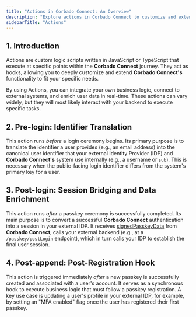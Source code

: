 ```yaml
---
title: "Actions in Corbado Connect: An Overview"
description: "Explore actions in Corbado Connect to customize and extend your passkey integration. Webhooks and custom logic for sign-up, login, and more."
sidebarTitle: "Actions"
---
```



<CognitoDemo />

## 1. Introduction

Actions are custom logic scripts written in JavaScript or TypeScript that execute at specific points within the **Corbado Connect** journey. They act as hooks, allowing you to deeply customize and extend **Corbado Connect's** functionality to fit your specific needs.

By using Actions, you can integrate your own business logic, connect to external systems, and enrich user data in real-time. These actions can vary widely, but they will most likely interact with your backend to execute specific tasks.

## 2. Pre-login: Identifier Translation

This action runs *before* a login ceremony begins. Its primary purpose is to translate the identifier a user provides (e.g., an email address) into the canonical user identifier that your external Identity Provider (IDP) and **Corbado Connect's** system use internally (e.g., a username or `sub`). This is necessary when the public-facing login identifier differs from the system's primary key for a user.

## 3. Post-login: Session Bridging and Data Enrichment

This action runs *after* a passkey ceremony is successfully completed. Its main purpose is to convert a successful **Corbado Connect** authentication into a session in your external IDP. It receives [signedPasskeyData](/corbado-connect/concepts/signed-passkey-data) from **Corbado Connect**, calls your external backend (e.g., at a `/passkey/postLogin` endpoint), which in turn calls your IDP to establish the final user session.

## 4. Post-append: Post-Registration Hook

This action is triggered immediately *after* a new passkey is successfully created and associated with a user's account. It serves as a synchronous hook to execute business logic that must follow a passkey registration. A key use case is updating a user's profile in your external IDP, for example, by setting an "MFA enabled" flag once the user has registered their first passkey.
